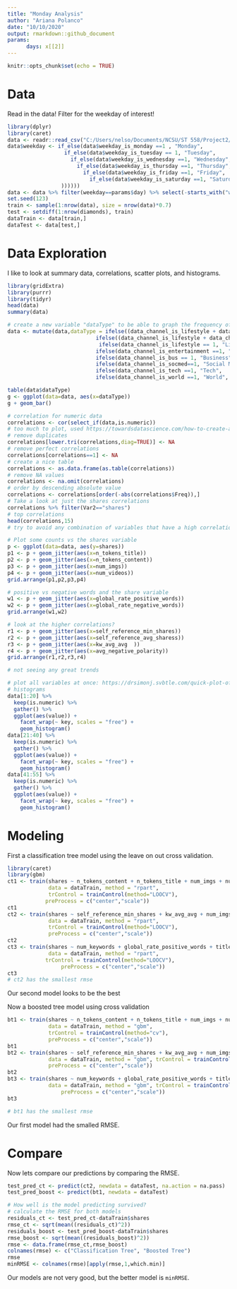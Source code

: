 ```yaml
---
title: "Monday Analysis"
author: "Ariana Polanco"
date: "10/10/2020"
output: rmarkdown::github_document
params: 
      days: x[[2]]
---
```


```r
knitr::opts_chunk$set(echo = TRUE)
```

# Data
Read in the data!
Filter for the weekday of interest!

```r
library(dplyr)
library(caret)
data <- readr::read_csv("C:/Users/nelso/Documents/NCSU/ST 558/Project2/OnlineNewsPopularity.csv")
data$weekday <- if_else(data$weekday_is_monday ==1 , "Monday",
                  if_else(data$weekday_is_tuesday == 1, "Tuesday",
                    if_else(data$weekday_is_wednesday ==1, "Wednesday",
                      if_else(data$weekday_is_thursday ==1, "Thursday",
                        if_else(data$weekday_is_friday ==1, "Friday",
                          if_else(data$weekday_is_saturday ==1, "Saturday", "Sunday"
                 ))))))
data <- data %>% filter(weekday==params$day) %>% select(-starts_with("weekday"))
set.seed(123)
train <- sample(1:nrow(data), size = nrow(data)*0.7)
test <- setdiff(1:nrow(diamonds), train)
dataTrain <- data[train,]
dataTest <- data[test,]
```

# Data Exploration
I like to look at summary data, correlations, scatter plots, and histograms.
```r
library(gridExtra)
library(purrr)
library(tidyr)
head(data)
summary(data)

# create a new variable "dataType" to be able to graph the frequency of the data channel type. 
data <- mutate(data,dataType = ifelse((data_channel_is_lifestyle + data_channel_is_lifestyle + data_channel_is_bus +                                   data_channel_is_socmed + data_channel_is_tech + data_channel_is_world) == 0, NA, 
                            ifelse((data_channel_is_lifestyle + data_channel_is_lifestyle + data_channel_is_bus +                                       data_channel_is_socmed + data_channel_is_tech + data_channel_is_world) != 1 , "Multi",
                             ifelse(data_channel_is_lifestyle == 1, "Lifestyle",
                            ifelse(data_channel_is_entertainment ==1, "Entertainment",
                            ifelse(data_channel_is_bus == 1, "Business", 
                            ifelse(data_channel_is_socmed==1, "Social Media", 
                            ifelse(data_channel_is_tech ==1, "Tech", 
                            ifelse(data_channel_is_world ==1, "World", NA)))))))))

table(data$dataType)
g <- ggplot(data=data, aes(x=dataType))
g + geom_bar()

# correlation for numeric data
correlations <- cor(select_if(data,is.numeric))
# too much to plot, used https://towardsdatascience.com/how-to-create-a-correlation-matrix-with-too-many-variables-309cc0c0a57 as a resource to cut it down
# remove duplicates
correlations[lower.tri(correlations,diag=TRUE)] <- NA
# remove perfect correlations
correlations[correlations==1] <- NA
# create a nice table
correlations <- as.data.frame(as.table(correlations))
# remove NA values
correlations <- na.omit(correlations)
# order by descending absolute value 
correlations <- correlations[order(-abs(correlations$Freq)),]
# Take a look at just the shares correlations
correlations %>% filter(Var2=="shares")
# top correlations
head(correlations,15)
# try to avoid any combination of variables that have a high correlation in a model. Especially in this case where there is overlap between variables.

# Plot some counts vs the shares variable
p <- ggplot(data=data, aes(y=shares))
p1 <- p + geom_jitter(aes(x=n_tokens_title))
p2 <- p + geom_jitter(aes(x=n_tokens_content))
p3 <- p + geom_jitter(aes(x=num_imgs))
p4 <- p + geom_jitter(aes(x=num_videos))
grid.arrange(p1,p2,p3,p4)

# positive vs negative words and the share variable
w1 <- p + geom_jitter(aes(x=global_rate_positive_words))
w2 <- p + geom_jitter(aes(x=global_rate_negative_words))
grid.arrange(w1,w2)

# look at the higher correlations?
r1 <- p + geom_jitter(aes(x=self_reference_min_shares))
r2 <- p + geom_jitter(aes(x=self_reference_avg_sharess))
r3 <- p + geom_jitter(aes(x=kw_avg_avg	))
r4 <- p + geom_jitter(aes(x=avg_negative_polarity))
grid.arrange(r1,r2,r3,r4)

# not seeing any great trends

# plot all variables at once: https://drsimonj.svbtle.com/quick-plot-of-all-variables
# histograms
data[1:20] %>%
  keep(is.numeric) %>% 
  gather() %>% 
  ggplot(aes(value)) +
    facet_wrap(~ key, scales = "free") +
    geom_histogram()
data[21:40] %>%
  keep(is.numeric) %>% 
  gather() %>% 
  ggplot(aes(value)) +
    facet_wrap(~ key, scales = "free") +
    geom_histogram()
data[41:55] %>%
  keep(is.numeric) %>% 
  gather() %>% 
  ggplot(aes(value)) +
    facet_wrap(~ key, scales = "free") +
    geom_histogram()

```


# Modeling
First a classification tree model using the leave on out cross validation.
``` r
library(caret)
library(gbm)
ct1 <- train(shares ~ n_tokens_content + n_tokens_title + num_imgs + num_videos , 
             data = dataTrain, method = "rpart", 
             trControl = trainControl(method="LOOCV"),
            preProcess = c("center","scale"))
ct1
ct2 <- train(shares ~ self_reference_min_shares + kw_avg_avg + num_imgs + num_videos , 
             data = dataTrain, method = "rpart", 
             trControl = trainControl(method="LOOCV"),
             preProcess = c("center","scale"))
ct2
ct3 <- train(shares ~ num_keywords + global_rate_positive_words + title_subjectivity + is_weekend , 
             data = dataTrain, method = "rpart", 
            trControl = trainControl(method="LOOCV"),
                 preProcess = c("center","scale"))
ct3
# ct2 has the smallest rmse
```
Our second model looks to be the best

Now a boosted tree model using cross validation
``` r
bt1 <- train(shares ~ n_tokens_content + n_tokens_title + num_imgs + num_videos , 
             data = dataTrain, method = "gbm",  
             trControl = trainControl(method="cv"),
             preProcess = c("center","scale"))
bt1
bt2 <- train(shares ~ self_reference_min_shares + kw_avg_avg + num_imgs + num_videos , 
             data = dataTrain, method = "gbm", trControl = trainControl(method="cv"),
             preProcess = c("center","scale"))
bt2
bt3 <- train(shares ~ num_keywords + global_rate_positive_words + title_subjectivity + is_weekend ,
             data = dataTrain, method = "gbm", trControl = trainControl(method="cv"),
                 preProcess = c("center","scale"))
bt3

# bt1 has the smallest rmse
```
Our first model had the smalled RMSE.

# Compare
Now lets compare our predictions by comparing the RMSE.
```r
test_pred_ct <- predict(ct2, newdata = dataTest, na.action = na.pass)
test_pred_boost <- predict(bt1, newdata = dataTest)

# How well is the model predicting survived?
# calculate the RMSE for both models
residuals_ct <- test_pred_ct-dataTrain$shares
rmse_ct <- sqrt(mean((residuals_ct)^2))
residuals_boost <- test_pred_boost-dataTrain$shares
rmse_boost <- sqrt(mean((residuals_boost)^2))
rmse <- data.frame(rmse_ct,rmse_boost)
colnames(rmse) <- c("Classification Tree", "Boosted Tree")
rmse
minRMSE <- colnames(rmse)[apply(rmse,1,which.min)] 
```

Our models are not very good, but the better model is `minRMSE`.